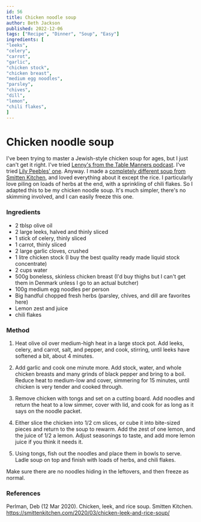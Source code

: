 ```yaml
---
id: 56
title: Chicken noodle soup
author: Beth Jackson
published: 2022-12-06
tags: ["Recipe", "Dinner", "Soup", "Easy"]
ingredients: [
"leeks",
"celery",
"carrot",
"garlic",
"chicken stock",
"chicken breast",
"medium egg noodles",
"parsley",
"chives",
"dill",
"lemon",
"chili flakes",
]
---
```


# Chicken noodle soup

<BlogTextWrapper>

I've been trying to master a Jewish-style chicken soup for ages, but I just can't get it right. I've tried [Lenny's from the Table Manners podcast](https://www.countryandtownhouse.com/food-and-drink/table-manners-chicken-soup-recipe/). I've tried [Lily Peebles' one](https://www.lilypebbles.co.uk/2012/10/how-to-mummys-chicken-soup.html). Anyway. I made a [completely different soup from Smitten Kitchen](https://smittenkitchen.com/2020/03/chicken-leek-and-rice-soup/), and loved everything about it except the rice. I particularly love piling on loads of herbs at the end, with a sprinkling of chili flakes. So I adapted this to be my chicken noodle soup. It's much simpler, there's no skimming involved, and I can easily freeze this one.

</BlogTextWrapper>

<BlogTextWrapper>

### Ingredients

- 2 tblsp olive oil
- 2 large leeks, halved and thinly sliced
- 1 stick of celery, thinly sliced
- 1 carrot, thinly sliced
- 2 large garlic cloves, crushed
- 1 litre chicken stock (I buy the best quality ready made liquid stock concentrate)
- 2 cups water
- 500g boneless, skinless chicken breast (I'd buy thighs but I can't get them in Denmark unless I go to an actual butcher)
- 100g medium egg noodles per person
- Big handful chopped fresh herbs (parsley, chives, and dill are favorites here)
- Lemon zest and juice
- chili flakes

</BlogTextWrapper>

<BlogTextWrapper>

### Method

1. Heat olive oil over medium-high heat in a large stock pot. Add leeks, celery, and carrot, salt, and pepper, and cook, stirring, until leeks have softened a bit, about 4 minutes.

2. Add garlic and cook one minute more. Add stock, water, and whole chicken breasts and many grinds of black pepper and bring to a boil. Reduce heat to medium-low and cover, simmering for 15 minutes, until chicken is very tender and cooked through.

3. Remove chicken with tongs and set on a cutting board. Add noodles and return the heat to a low simmer, cover with lid, and cook for as long as it says on the noodle packet.

4. Either slice the chicken into 1/2 cm slices, or cube it into bite-sized pieces and return to the soup to rewarm. Add the zest of one lemon, and the juice of 1/2 a lemon. Adjust seasonings to taste, and add more lemon juice if you think it needs it.

5. Using tongs, fish out the noodles and place them in bowls to serve. Ladle soup on top and finish with loads of herbs, and chili flakes.

Make sure there are no noodles hiding in the leftovers, and then freeze as normal.

</BlogTextWrapper>

<BlogTextWrapper>

### References

Perlman, Deb (12 Mar 2020). Chicken, leek, and rice soup. Smitten Kitchen. https://smittenkitchen.com/2020/03/chicken-leek-and-rice-soup/

</BlogTextWrapper>

<ClickableTags tags={tags} />
